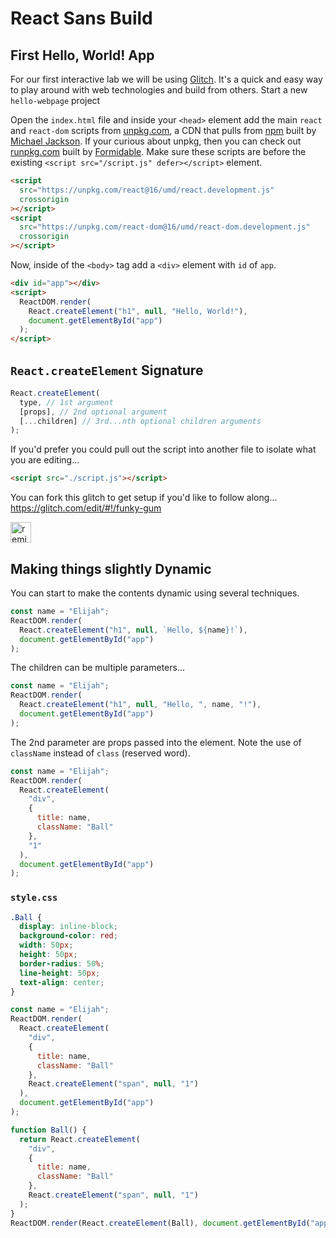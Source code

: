 # React Sans Build

## First Hello, World! App

For our first interactive lab we will be using [Glitch](https://glitch.com/). It's a quick and easy way to play around with web technologies and build from others. Start a new `hello-webpage` project

Open the `index.html` file and inside your `<head>` element add the main `react` and `react-dom` scripts from [unpkg.com](https://unpkg.com/), a CDN that pulls from [npm](https://www.npmjs.com/) built by [Michael Jackson](https://twitter.com/mjackson). If your curious about unpkg, then you can check out [runpkg.com](https://runpkg.com/) built by [Formidable](https://formidable.com/blog/2019/runpkg/). Make sure these scripts are before the existing `<script src="/script.js" defer></script>` element.

```html
<script
  src="https://unpkg.com/react@16/umd/react.development.js"
  crossorigin
></script>
<script
  src="https://unpkg.com/react-dom@16/umd/react-dom.development.js"
  crossorigin
></script>
```

Now, inside of the `<body>` tag add a `<div>` element with `id` of `app`.

```html
<div id="app"></div>
<script>
  ReactDOM.render(
    React.createElement("h1", null, "Hello, World!"),
    document.getElementById("app")
  );
</script>
```

## `React.createElement` Signature

```js
React.createElement(
  type, // 1st argument
  [props], // 2nd optional argument
  [...children] // 3rd...nth optional children arguments
);
```

If you'd prefer you could pull out the script into another file to isolate what you are editing...

```html
<script src="./script.js"></script>
```

You can fork this glitch to get setup if you'd like to follow along... https://glitch.com/edit/#!/funky-gum

<!-- Remix Button -->

<a href="https://glitch.com/edit/#!/remix/funky-gum" target="_blank">
  <img
    src="https://cdn.glitch.com/2bdfb3f8-05ef-4035-a06e-2043962a3a13%2Fremix%402x.png?1513093958726"
    alt="remix this"
    height="33"
  />
</a>

## Making things slightly Dynamic

You can start to make the contents dynamic using several techniques.

```javascript
const name = "Elijah";
ReactDOM.render(
  React.createElement("h1", null, `Hello, ${name}!`),
  document.getElementById("app")
);
```

The children can be multiple parameters...

```javascript
const name = "Elijah";
ReactDOM.render(
  React.createElement("h1", null, "Hello, ", name, "!"),
  document.getElementById("app")
);
```

The 2nd parameter are props passed into the element. Note the use of `className` instead of `class` (reserved word).

```javascript
const name = "Elijah";
ReactDOM.render(
  React.createElement(
    "div",
    {
      title: name,
      className: "Ball"
    },
    "1"
  ),
  document.getElementById("app")
);
```

### `style.css`

```css
.Ball {
  display: inline-block;
  background-color: red;
  width: 50px;
  height: 50px;
  border-radius: 50%;
  line-height: 50px;
  text-align: center;
}
```

```javascript
const name = "Elijah";
ReactDOM.render(
  React.createElement(
    "div",
    {
      title: name,
      className: "Ball"
    },
    React.createElement("span", null, "1")
  ),
  document.getElementById("app")
);
```

```javascript
function Ball() {
  return React.createElement(
    "div",
    {
      title: name,
      className: "Ball"
    },
    React.createElement("span", null, "1")
  );
}
ReactDOM.render(React.createElement(Ball), document.getElementById("app"));
```
